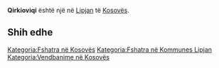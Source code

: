 {{Fshat në 
 | Emri                = Qirkioviqi
 | EmriAlt                = 
 | NAME_SHORT_FORM=      
 | NAME_GENERIC=      
 | NAME_SORT_NAME_RO=      QIRKIOVIQI
 | FULL_NAME_RO = Qirkioviqi
 | FULL_NAME_ND_RO=Qirkioviqi
 | SORT_NAME_RG=QIRKIOVIQI
 | FULL_NAME_RG=Qirkioviqi
 | FULL_NAME_ND_RG=Qirkioviqi
 | SRP_NAME_SHORT_FORM=      
 | SRP_NAME_GENERIC=      
 | SRP_NAME_SORT_NAME_RO=      
 | SRP_FULL_NAME_RO = 
 | SRP_FULL_NAME_ND_RO=
 | SRP_SORT_NAME_RG=
 | SRP_FULL_NAME_RG=
 | SRP_FULL_NAME_ND_RG=
 | Emri (Rasa dhanore) = 
 | Figura              = 
 | Shteti              = Kosovo
 | Komuna              = Lipjan
 | Kodi postar         = 
 | Sipërfaqja          = 

 | Popullsia           = 

 | Regj. i popullsisë  = 
 | Dend. e popullsisë  = 
 | Faqja zyrtare       = 
 <!--- Koordinatat ----> 
 | Gjerësia            = 43.241111
 | Gjatësia            = 20.732778
 | Lartësia            = 
}}
'''Qirkioviqi''' është një [[]] në [[Lipjan]] të [[Kosovës]].

<!-- == Gjeografia == -->
<!-- == Historia == -->
<!-- == Demografia == -->
== Shih edhe ==
{{Komuna Lipjan}}
{{Kosovo-Administrata-Cung}}

[[Kategoria:Fshatra në Kosovës]]
[[Kategoria:Fshatra në Kommunes Lipjan]]
[[Kategoria:Vendbanime në Kosovës]]